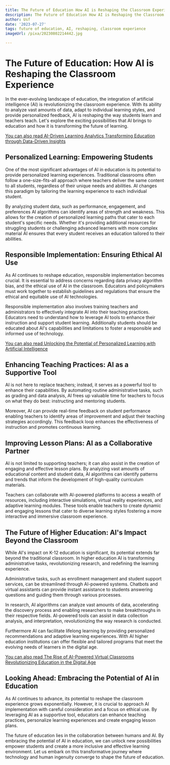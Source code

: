 ```yaml
---
title: The Future of Education How AI is Reshaping the Classroom Experience
description: The Future of Education How AI is Reshaping the Classroom Experience
author: Usf
date: '2023-07-27'
tags: future of education, AI, reshaping, classroom experience
imageUrl: /pixa/20230802214442.jpg

---
```

# The Future of Education:  How  AI is Reshaping the Classroom Experience

In the ever-evolving landscape of education, the integration of artificial intelligence  (AI) is revolutionizing the classroom experience. With its  ability to analyze vast amounts of data,  adapt to individual learning  styles, and provide personalized feedback, AI is reshaping the way students  learn and teachers teach. Let's explore the exciting possibilities  that AI brings to  education and how it is transforming  the future of  learning.

[You can also read  AI-Driven Learning Analytics Transforming Education through Data-Driven Insights](AI-Driven%20Learning%20Analytics%20Transforming%20Education%20through%20Data-Driven%20Insights)


## Personalized Learning:  Empowering Students

One of the most significant advantages of AI in education  is  its potential to provide personalized learning  experiences. Traditional classrooms often follow a one-size-fits-all approach where teachers deliver  the same content to  all  students, regardless of  their unique needs and abilities. AI changes this paradigm by tailoring the learning experience  to each  individual student.

By analyzing  student data, such as performance, engagement, and preferences AI  algorithms can identify areas of strength and weakness. This allows for the creation of personalized learning paths that cater to each student's specific needs. Whether it's providing additional resources for struggling students or challenging advanced  learners  with more complex material AI ensures  that every student receives an education tailored to their abilities.

## Responsible Implementation: Ensuring Ethical AI Use

As AI continues to reshape education, responsible implementation  becomes crucial. It is essential to address concerns regarding  data privacy algorithm bias, and the ethical use of AI in the classroom. Educators and policymakers must work together to establish guidelines and regulations that ensure the ethical and equitable use  of AI technologies.

Responsible  implementation also involves training teachers and  administrators to effectively integrate AI into their teaching practices. Educators need to understand how to leverage AI  tools to  enhance their instruction and support student learning. Additionally students  should be  educated about  AI's capabilities and limitations to foster a responsible and informed use of technology.

[You can  also  read Unlocking the Potential of Personalized Learning with Artificial Intelligence](Unlocking%20the%20Potential%20of%20Personalized%20Learning%20with%20Artificial%20Intelligence)


## Enhancing  Teaching  Practices: AI as a Supportive Tool

AI  is not here to replace teachers; instead, it  serves as a powerful tool to enhance their capabilities. By automating routine administrative tasks, such as grading and data analysis, AI frees up valuable time for teachers to focus on what they do best: instructing and mentoring students.

Moreover, AI can provide real-time feedback  on  student performance enabling teachers to identify areas of improvement and adjust their teaching strategies accordingly. This feedback loop enhances the effectiveness of instruction and promotes continuous learning.

## Improving Lesson Plans: AI as a Collaborative Partner

AI is not limited to supporting  teachers; it can also  assist in the creation of engaging and effective lesson  plans.  By  analyzing vast amounts of educational content  and student data, AI algorithms can identify patterns  and trends that inform the development of high-quality curriculum materials.

Teachers can collaborate  with  AI-powered platforms to access a wealth of resources, including interactive simulations,  virtual reality  experiences, and  adaptive learning modules. These tools enable teachers to  create dynamic and  engaging lessons that cater to diverse learning styles fostering a more interactive and immersive classroom experience.

## The  Future of Higher Education: AI's Impact Beyond the Classroom

While AI's impact on K-12 education is significant, its potential extends far beyond  the traditional classroom. In  higher education AI  is  transforming administrative tasks, revolutionizing research, and redefining the learning experience.

Administrative tasks, such as enrollment management and student support services, can be  streamlined through AI-powered systems. Chatbots and virtual assistants can provide instant assistance to students answering  questions and guiding them through various processes.

In research, AI algorithms can analyze vast amounts of data, accelerating the discovery process and enabling researchers to  make breakthroughs in their respective fields. AI-powered tools can assist in data collection analysis, and interpretation, revolutionizing the way research is conducted.

Furthermore AI can facilitate lifelong learning by providing personalized recommendations and adaptive learning experiences. With AI higher education institutions can offer flexible and tailored programs that meet the evolving needs of learners in the digital age.

[You can also read The Rise of AI-Powered Virtual Classrooms Revolutionizing Education in  the Digital Age](The%20Rise%20of%20AI-Powered%20Virtual%20Classrooms%20Revolutionizing%20Education%20in%20the%20Digital%20Age)


## Looking Ahead: Embracing the  Potential  of AI in Education

As AI continues to advance, its potential to reshape the classroom experience grows exponentially. However, it is crucial to approach AI implementation with careful consideration and a  focus on ethical use. By leveraging AI as a supportive tool, educators can enhance teaching practices, personalize learning experiences and create engaging  lesson plans.

The future of education lies in the collaboration between humans and AI. By embracing the potential of AI  in education, we can unlock new possibilities empower students  and create  a more inclusive and effective learning environment. Let us embark on this transformative  journey where technology and human  ingenuity converge to shape the  future of education.